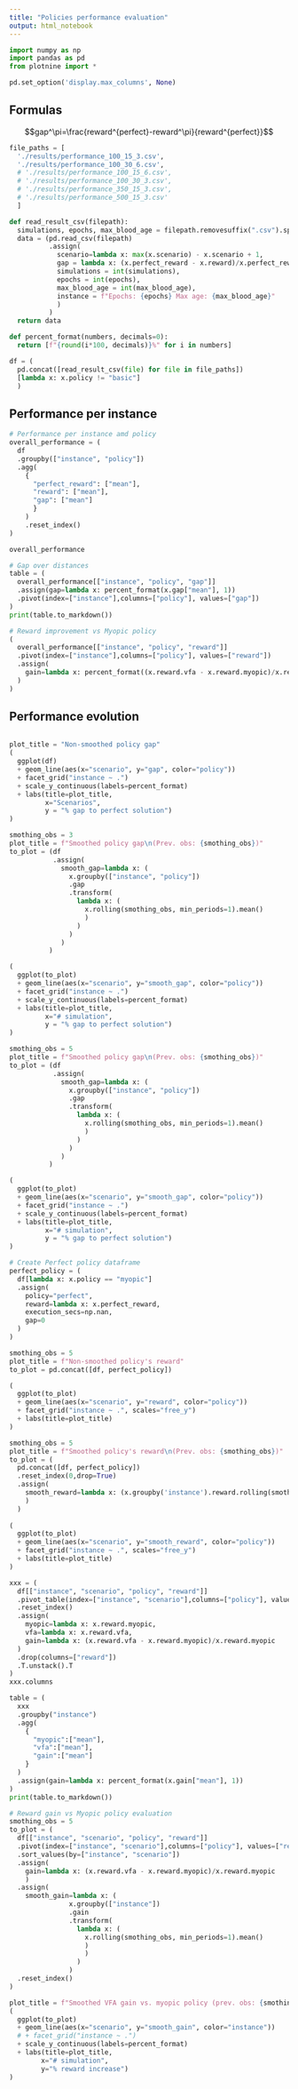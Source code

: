 ```yaml
---
title: "Policies performance evaluation"
output: html_notebook
---
```



```python
import numpy as np
import pandas as pd
from plotnine import *

pd.set_option('display.max_columns', None)
```

## Formulas

$$gap^\pi=\frac{reward^{perfect}-reward^\pi}{reward^{perfect}}$$

```python
file_paths = [
  './results/performance_100_15_3.csv',
  './results/performance_100_30_6.csv',
  # './results/performance_100_15_6.csv',
  # './results/performance_100_30_3.csv',
  # './results/performance_350_15_3.csv',
  # './results/performance_500_15_3.csv'
  ]
```



```python
def read_result_csv(filepath):
  simulations, epochs, max_blood_age = filepath.removesuffix(".csv").split("_")[-3:]
  data = (pd.read_csv(filepath)
          .assign(
            scenario=lambda x: max(x.scenario) - x.scenario + 1,
            gap = lambda x: (x.perfect_reward - x.reward)/x.perfect_reward,
            simulations = int(simulations),
            epochs = int(epochs),
            max_blood_age = int(max_blood_age),
            instance = f"Epochs: {epochs} Max age: {max_blood_age}"
            )
          )
  return data

def percent_format(numbers, decimals=0):
  return [f"{round(i*100, decimals)}%" for i in numbers]

```


```python
df = (
  pd.concat([read_result_csv(file) for file in file_paths])
  [lambda x: x.policy != "basic"]
  )

```

## Performance per instance

```python
# Performance per instance amd policy
overall_performance = (
  df
  .groupby(["instance", "policy"])
  .agg(
    {
      "perfect_reward": ["mean"],
      "reward": ["mean"],
      "gap": ["mean"]
      } 
    )
    .reset_index()
)

overall_performance
```

```python
# Gap over distances
table = (
  overall_performance[["instance", "policy", "gap"]]
  .assign(gap=lambda x: percent_format(x.gap["mean"], 1))
  .pivot(index=["instance"],columns=["policy"], values=["gap"])
)
print(table.to_markdown())
```
```python
# Reward improvement vs Myopic policy
(
  overall_performance[["instance", "policy", "reward"]]
  .pivot(index=["instance"],columns=["policy"], values=["reward"])
  .assign(
    gain=lambda x: percent_format((x.reward.vfa - x.reward.myopic)/x.reward.myopic, 1)
  )
)
```

## Performance evolution
```r

```


```python
plot_title = "Non-smoothed policy gap"
(
  ggplot(df)
  + geom_line(aes(x="scenario", y="gap", color="policy"))
  + facet_grid("instance ~ .")
  + scale_y_continuous(labels=percent_format)
  + labs(title=plot_title,
         x="Scenarios",
         y = "% gap to perfect solution")
)

```
```python
smothing_obs = 3
plot_title = f"Smoothed policy gap\n(Prev. obs: {smothing_obs})"
to_plot = (df
           .assign(
             smooth_gap=lambda x: (
               x.groupby(["instance", "policy"])
               .gap
               .transform(
                 lambda x: (
                   x.rolling(smothing_obs, min_periods=1).mean()
                   )
                 )
               )
             )
          )

(
  ggplot(to_plot)
  + geom_line(aes(x="scenario", y="smooth_gap", color="policy"))
  + facet_grid("instance ~ .")
  + scale_y_continuous(labels=percent_format)
  + labs(title=plot_title,
         x="# simulation",
         y = "% gap to perfect solution")
)
```

```python
smothing_obs = 5
plot_title = f"Smoothed policy gap\n(Prev. obs: {smothing_obs})"
to_plot = (df
           .assign(
             smooth_gap=lambda x: (
               x.groupby(["instance", "policy"])
               .gap
               .transform(
                 lambda x: (
                   x.rolling(smothing_obs, min_periods=1).mean()
                   )
                 )
               )
             )
          )

(
  ggplot(to_plot)
  + geom_line(aes(x="scenario", y="smooth_gap", color="policy"))
  + facet_grid("instance ~ .")
  + scale_y_continuous(labels=percent_format)
  + labs(title=plot_title,
         x="# simulation",
         y = "% gap to perfect solution")
)
```

```python
# Create Perfect policy dataframe
perfect_policy = (
  df[lambda x: x.policy == "myopic"]
  .assign(
    policy="perfect",
    reward=lambda x: x.perfect_reward,
    execution_secs=np.nan,
    gap=0
  )
)

```


```python
smothing_obs = 5
plot_title = f"Non-smoothed policy's reward"
to_plot = pd.concat([df, perfect_policy])

(
  ggplot(to_plot)
  + geom_line(aes(x="scenario", y="reward", color="policy"))
  + facet_grid("instance ~ .", scales="free_y")
  + labs(title=plot_title)
)
```

```python
smothing_obs = 5
plot_title = f"Smoothed policy's reward\n(Prev. obs: {smothing_obs})"
to_plot = (
  pd.concat([df, perfect_policy])
  .reset_index(0,drop=True)
  .assign(
    smooth_reward=lambda x: (x.groupby('instance').reward.rolling(smothing_obs, min_periods=1).mean().reset_index(0,drop=True))
    )
  )
  
(
  ggplot(to_plot)
  + geom_line(aes(x="scenario", y="smooth_reward", color="policy"))
  + facet_grid("instance ~ .", scales="free_y")
  + labs(title=plot_title)
)
```
```python

xxx = (
  df[["instance", "scenario", "policy", "reward"]]
  .pivot_table(index=["instance", "scenario"],columns=["policy"], values=["reward"])
  .reset_index()
  .assign(
    myopic=lambda x: x.reward.myopic,
    vfa=lambda x: x.reward.vfa,
    gain=lambda x: (x.reward.vfa - x.reward.myopic)/x.reward.myopic
  )
  .drop(columns=["reward"])
  .T.unstack().T
)
xxx.columns
```

```python
table = (
  xxx
  .groupby("instance")
  .agg(
    {
      "myopic":["mean"],
      "vfa":["mean"],
      "gain":["mean"]
    }
  )
  .assign(gain=lambda x: percent_format(x.gain["mean"], 1))
)
print(table.to_markdown())
```



```python
# Reward gain vs Myopic policy evaluation
smothing_obs = 5
to_plot = (
  df[["instance", "scenario", "policy", "reward"]]
  .pivot(index=["instance", "scenario"],columns=["policy"], values=["reward"])
  .sort_values(by=["instance", "scenario"])
  .assign(
    gain=lambda x: (x.reward.vfa - x.reward.myopic)/x.reward.myopic
    )
  .assign(
    smooth_gain=lambda x: (
               x.groupby(["instance"])
               .gain
               .transform(
                 lambda x: (
                   x.rolling(smothing_obs, min_periods=1).mean()
                   )
                   )
                 )
               )
  .reset_index()
)

plot_title = f"Smoothed VFA gain vs. myopic policy (prev. obs: {smothing_obs})"
(
  ggplot(to_plot)
  + geom_line(aes(x="scenario", y="smooth_gain", color="instance"))
  # + facet_grid("instance ~ .")
  + scale_y_continuous(labels=percent_format)
  + labs(title=plot_title,
        x="# simulation",
        y="% reward increase")
)
```
